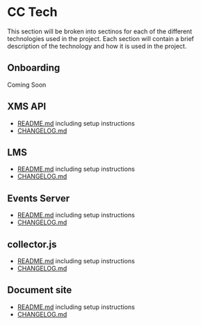 # CC Tech

This section will be broken into sectinos for each of the different technologies used in the project. Each section will contain a brief description of the technology and how it is used in the project.

## Onboarding

Coming Soon

## XMS API
- [README.md](https://github.com/combined-curiosity/xms-api/blob/main/README.md) including setup instructions
- [CHANGELOG.md](https://github.com/combined-curiosity/xms-api/blob/main/CHANGELOG.md)

## LMS
- [README.md](https://github.com/combined-curiosity/lms/blob/main/README.md) including setup instructions
- [CHANGELOG.md](https://github.com/combined-curiosity/lms/blob/main/CHANGELOG.md)

## Events Server
- [README.md](https://github.com/combined-curiosity/events/blob/main/README.md) including setup instructions
- [CHANGELOG.md](https://github.com/combined-curiosity/events/blob/main/CHANGELOG.md)

## collector.js
- [README.md](https://github.com/combined-curiosity/collector-js/blob/main/README.md) including setup instructions
- [CHANGELOG.md](https://github.com/combined-curiosity/collector-js/blob/main/CHANGELOG.md)

## Document site
- [README.md](https://github.com/willisjordancc/documentation-starter-kit/README.md) including setup instructions
- [CHANGELOG.md](https://github.com/willisjordancc/documentation-starter-kit/CHANGELOG.md)
